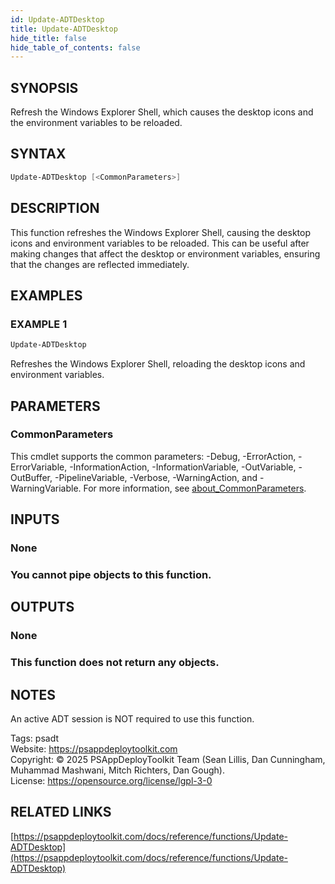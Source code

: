 ```yaml
---
id: Update-ADTDesktop
title: Update-ADTDesktop
hide_title: false
hide_table_of_contents: false
---
```


## SYNOPSIS

Refresh the Windows Explorer Shell, which causes the desktop icons and the environment variables to be reloaded.

## SYNTAX

```powershell
Update-ADTDesktop [<CommonParameters>]
```

## DESCRIPTION

This function refreshes the Windows Explorer Shell, causing the desktop icons and environment variables to be reloaded.
This can be useful after making changes that affect the desktop or environment variables, ensuring that the changes are reflected immediately.

## EXAMPLES

### EXAMPLE 1

```powershell
Update-ADTDesktop
```

Refreshes the Windows Explorer Shell, reloading the desktop icons and environment variables.

## PARAMETERS

### CommonParameters

This cmdlet supports the common parameters: -Debug, -ErrorAction, -ErrorVariable, -InformationAction, -InformationVariable, -OutVariable, -OutBuffer, -PipelineVariable, -Verbose, -WarningAction, and -WarningVariable. For more information, see [about_CommonParameters](http://go.microsoft.com/fwlink/?LinkID=113216).

## INPUTS

### None

### You cannot pipe objects to this function.
## OUTPUTS

### None

### This function does not return any objects.
## NOTES
An active ADT session is NOT required to use this function.

Tags: psadt<br />
Website: https://psappdeploytoolkit.com<br />
Copyright: © 2025 PSAppDeployToolkit Team (Sean Lillis, Dan Cunningham, Muhammad Mashwani, Mitch Richters, Dan Gough).<br />
License: https://opensource.org/license/lgpl-3-0

## RELATED LINKS

[https://psappdeploytoolkit.com/docs/reference/functions/Update-ADTDesktop](https://psappdeploytoolkit.com/docs/reference/functions/Update-ADTDesktop)
